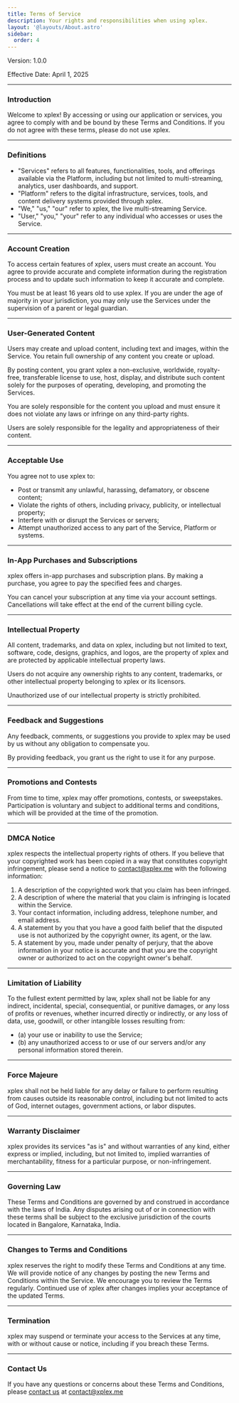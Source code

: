 ```yaml
---
title: Terms of Service
description: Your rights and responsibilities when using xplex.
layout: '@layouts/About.astro'
sidebar:
  order: 4
---
```


Version: 1.0.0

Effective Date: April 1, 2025

---

### Introduction

Welcome to xplex! By accessing or using our application or services, you agree to comply with and be bound by these Terms and Conditions. If you do not agree with these terms, please do not use xplex.

---

### Definitions

- "Services" refers to all features, functionalities, tools, and offerings available via the Platform, including but not limited to multi-streaming, analytics, user dashboards, and support.
- "Platform" refers to the digital infrastructure, services, tools, and content delivery systems provided through xplex.
- "We," "us," "our" refer to xplex, the live multi-streaming Service.
- "User," "you," "your" refer to any individual who accesses or uses the Service.

---

### Account Creation

To access certain features of xplex, users must create an account. You agree to provide accurate and complete information during the registration process and to update such information to keep it accurate and complete.

You must be at least 16 years old to use xplex. If you are under the age of majority in your jurisdiction, you may only use the Services under the supervision of a parent or legal guardian.

---

### User-Generated Content

Users may create and upload content, including text and images, within the Service. You retain full ownership of any content you create or upload.

By posting content, you grant xplex a non-exclusive, worldwide, royalty-free, transferable license to use, host, display, and distribute such content solely for the purposes of operating, developing, and promoting the Services.

You are solely responsible for the content you upload and must ensure it does not violate any laws or infringe on any third-party rights.

Users are solely responsible for the legality and appropriateness of their content.

---

### Acceptable Use

You agree not to use xplex to:

- Post or transmit any unlawful, harassing, defamatory, or obscene content;
- Violate the rights of others, including privacy, publicity, or intellectual property;
- Interfere with or disrupt the Services or servers;
- Attempt unauthorized access to any part of the Service, Platform or systems.

---

### In-App Purchases and Subscriptions

xplex offers in-app purchases and subscription plans. By making a purchase, you agree to pay the specified fees and charges.

You can cancel your subscription at any time via your account settings. Cancellations will take effect at the end of the current billing cycle.

---

### Intellectual Property

All content, trademarks, and data on xplex, including but not limited to text, software, code, designs, graphics, and logos, are the property of xplex and are protected by applicable intellectual property laws.

Users do not acquire any ownership rights to any content, trademarks, or other intellectual property belonging to xplex or its licensors.

Unauthorized use of our intellectual property is strictly prohibited.

---

### Feedback and Suggestions

Any feedback, comments, or suggestions you provide to xplex may be used by us without any obligation to compensate you.

By providing feedback, you grant us the right to use it for any purpose.

---

### Promotions and Contests

From time to time, xplex may offer promotions, contests, or sweepstakes. Participation is voluntary and subject to additional terms and conditions, which will be provided at the time of the promotion.

---

### DMCA Notice

xplex respects the intellectual property rights of others.
If you believe that your copyrighted work has been copied in a way that constitutes copyright infringement, please send a notice to contact@xplex.me with the following information:

1. A description of the copyrighted work that you claim has been infringed.
2. A description of where the material that you claim is infringing is located within the Service.
3. Your contact information, including address, telephone number, and email address.
4. A statement by you that you have a good faith belief that the disputed use is not authorized by the copyright owner, its agent, or the law.
5. A statement by you, made under penalty of perjury, that the above information in your notice is accurate and that you are the copyright owner or authorized to act on the copyright owner's behalf.

---

### Limitation of Liability

To the fullest extent permitted by law, xplex shall not be liable for any indirect, incidental, special, consequential, or punitive damages, or any loss of profits or revenues, whether incurred directly or indirectly, or any loss of data, use, goodwill, or other intangible losses resulting from:
- (a) your use or inability to use the Service;
- (b) any unauthorized access to or use of our servers and/or any personal information stored therein.

---

### Force Majeure

xplex shall not be held liable for any delay or failure to perform resulting from causes outside its reasonable control, including but not limited to acts of God, internet outages, government actions, or labor disputes.

---

### Warranty Disclaimer

xplex provides its services "as is" and without warranties of any kind, either express or implied, including, but not limited to, implied warranties of merchantability, fitness for a particular purpose, or non-infringement.

---

### Governing Law

These Terms and Conditions are governed by and construed in accordance with the laws of India.
Any disputes arising out of or in connection with these terms shall be subject to the exclusive jurisdiction of the courts located in Bangalore, Karnataka, India.

---

### Changes to Terms and Conditions

xplex reserves the right to modify these Terms and Conditions at any time.
We will provide notice of any changes by posting the new Terms and Conditions within the Service.
We encourage you to review the Terms regularly. Continued use of xplex after changes implies your acceptance of the updated Terms.

---

### Termination

xplex may suspend or terminate your access to the Services at any time, with or without cause or notice, including if you breach these Terms.

---

### Contact Us

If you have any questions or concerns about these Terms and Conditions, please [contact us](/about/contact) at [contact@xplex.me](mailto:contact@xplex.me)
